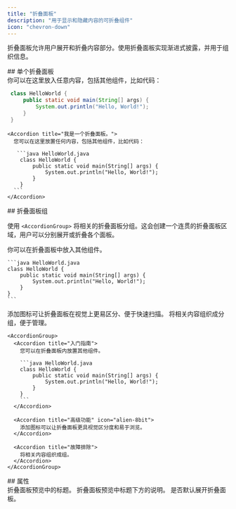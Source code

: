 ```yaml
---
title: "折叠面板"
description: "用于显示和隐藏内容的可折叠组件"
icon: "chevron-down"
---
```



折叠面板允许用户展开和折叠内容部分。使用折叠面板实现渐进式披露，并用于组织信息。


<div id="single-accordion">
  ## 单个折叠面板
</div>

<Accordion title="I am an Accordion.">
  你可以在这里放入任意内容，包括其他组件，比如代码：

  ```java HelloWorld.java
   class HelloWorld {
       public static void main(String[] args) {
           System.out.println("Hello, World!");
       }
   }
  ```
</Accordion>

````mdx Accordion example
<Accordion title="我是一个折叠面板。">
  您可以在这里放置任何内容，包括其他组件，比如代码：

   ```java HelloWorld.java
    class HelloWorld {
        public static void main(String[] args) {
            System.out.println("Hello, World!");
        }
    }
  ```
</Accordion>
````


<div id="accordion-groups">
  ## 折叠面板组
</div>

使用 `<AccordionGroup>` 将相关的折叠面板分组。这会创建一个连贯的折叠面板区域，用户可以分别展开或折叠各个面板。

<AccordionGroup>
  <Accordion title="入门">
    你可以在折叠面板中放入其他组件。

    ```java HelloWorld.java
    class HelloWorld {
        public static void main(String[] args) {
            System.out.println("Hello, World!");
        }
    }
    ```
  </Accordion>

  <Accordion title="高级功能" icon="bot">
    添加图标可让折叠面板在视觉上更易区分、便于快速扫描。
  </Accordion>

  <Accordion title="故障排除">
    将相关内容组织成分组，便于管理。
  </Accordion>
</AccordionGroup>

````mdx Accordion Group Example
<AccordionGroup>
  <Accordion title="入门指南">
    您可以在折叠面板内放置其他组件。

    ```java HelloWorld.java
    class HelloWorld {
        public static void main(String[] args) {
            System.out.println("Hello, World!");
        }
    }
    ```
  </Accordion>

  <Accordion title="高级功能" icon="alien-8bit">
    添加图标可以让折叠面板更具视觉区分度和易于浏览。
  </Accordion>

  <Accordion title="故障排除">
    将相关内容组织成组。
  </Accordion>
</AccordionGroup>
````


<div id="properties">
  ## 属性
</div>

<ResponseField name="title" type="string" required>
  折叠面板预览中的标题。
</ResponseField>

<ResponseField name="description" type="string">
  折叠面板预览中标题下方的说明。
</ResponseField>

<ResponseField name="defaultOpen" type="boolean" default="false">
  是否默认展开折叠面板。
</ResponseField>

<IconsOptional />
